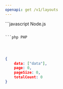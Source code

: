 ```yaml
---
openapi: get /v1/layouts
---
```


<RequestExample>
```javascript Node.js

```

```php PHP

```

```ruby Ruby

```

```python Python

```

```java Java

```

</RequestExample>

<ResponseExample>

```json Response
{
    data: ["data"],
    page: 0,
    pageSize: 0,
    totalCount: 0
}
```

</ResponseExample>